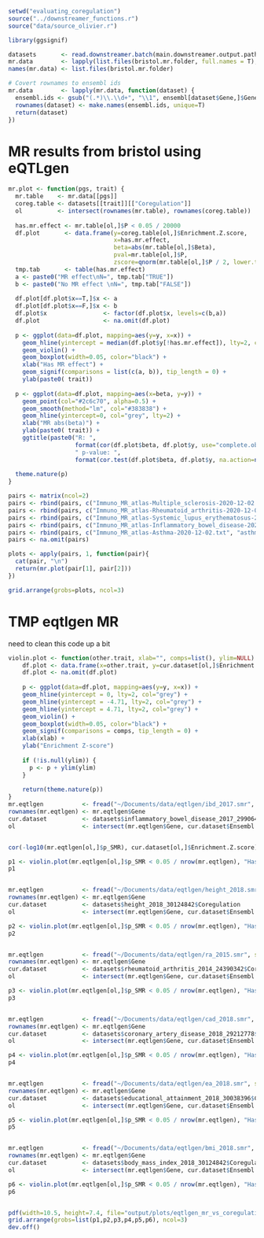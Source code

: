```r
setwd("evaluating_coregulation")
source("../downstreamer_functions.r")
source("data/source_olivier.r")

library(ggsignif)

datasets       <- read.downstreamer.batch(main.downstreamer.output.path, USE.CACHE = F, potential_traits = "Coregulation")
mr.data        <- lapply(list.files(bristol.mr.folder, full.names = T), function(path){fread(path, data.table = F)})
names(mr.data) <- list.files(bristol.mr.folder)

# Covert rownames to ensembl ids
mr.data        <- lapply(mr.data, function(dataset) {
  ensembl.ids <- gsub("(.*)\\.\\d+", "\\1", ensembl[dataset$Gene,]$Gene.stable.ID.version)
  rownames(dataset) <- make.names(ensembl.ids, unique=T)
  return(dataset)
})

```

# MR results from bristol using eQTLgen
```r
mr.plot <- function(pgs, trait) {
  mr.table    <- mr.data[[pgs]]
  coreg.table <- datasets[[trait]][["Coregulation"]]
  ol          <- intersect(rownames(mr.table), rownames(coreg.table))
  
  has.mr.effect <- mr.table[ol,]$P < 0.05 / 20000
  df.plot       <- data.frame(y=coreg.table[ol,]$Enrichment.Z.score,
                              x=has.mr.effect,
                              beta=abs(mr.table[ol,]$Beta),
                              pval=mr.table[ol,]$P,
                              zscore=qnorm(mr.table[ol,]$P / 2, lower.tail = F))
  tmp.tab       <- table(has.mr.effect)
  a <- paste0("MR effect\nN=", tmp.tab["TRUE"])
  b <- paste0("No MR effect \nN=", tmp.tab["FALSE"])
  
  df.plot[df.plot$x==T,]$x <- a
  df.plot[df.plot$x==F,]$x <- b
  df.plot$x                <- factor(df.plot$x, levels=c(b,a))
  df.plot                  <- na.omit(df.plot)
  
  p <- ggplot(data=df.plot, mapping=aes(y=y, x=x)) +
    geom_hline(yintercept = median(df.plot$y[!has.mr.effect]), lty=2, col="grey") +
    geom_violin() +
    geom_boxplot(width=0.05, color="black") +
    xlab("Has MR effect") +
    geom_signif(comparisons = list(c(a, b)), tip_length = 0) + 
    ylab(paste0( trait))
  
  p <- ggplot(data=df.plot, mapping=aes(x=beta, y=y)) + 
    geom_point(col="#2c6c70", alpha=0.5) + 
    geom_smooth(method="lm", col="#383838") +
    geom_hline(yintercept=0, col="grey", lty=2) +
    xlab("MR abs(beta)") +
    ylab(paste0( trait)) +
    ggtitle(paste0("R: ",
                   format(cor(df.plot$beta, df.plot$y, use="complete.obs"), digits=2),
                   " p-value: ",
                   format(cor.test(df.plot$beta, df.plot$y, na.action=na.omit())$p.value, digits=2, scientific=T)))
  
  theme.nature(p)
}

pairs <- matrix(ncol=2)
pairs <- rbind(pairs, c("Immuno_MR_atlas-Multiple_sclerosis-2020-12-02.txt", "multiple_sclerosis_patsopoulos_harm_jan"))
pairs <- rbind(pairs, c("Immuno_MR_atlas-Rheumatoid_arthritis-2020-12-02.txt", "rheumatoid_arthritis_2014_24390342"))
pairs <- rbind(pairs, c("Immuno_MR_atlas-Systemic_lupus_erythematosus-2020-12-02.txt", "systemic_lupus_erythematosus_2017_28714469"))
pairs <- rbind(pairs, c("Immuno_MR_atlas-Inflammatory_bowel_disease-2020-12-02.txt", "inflammatory_bowel_disease_2017_29906448"))
pairs <- rbind(pairs, c("Immuno_MR_atlas-Asthma-2020-12-02.txt", "asthma_2020_32296059"))
pairs <- na.omit(pairs)

plots <- apply(pairs, 1, function(pair){
  cat(pair, "\n")
  return(mr.plot(pair[1], pair[2]))
})

grid.arrange(grobs=plots, ncol=3)
```


# TMP eqtlgen MR
need to clean this code up a bit
```r
violin.plot <- function(other.trait, xlab="", comps=list(), ylim=NULL) {
    df.plot <- data.frame(x=other.trait, y=cur.dataset[ol,]$Enrichment.Z.score)
    df.plot <- na.omit(df.plot)
    
    p <- ggplot(data=df.plot, mapping=aes(y=y, x=x)) +
    geom_hline(yintercept = 0, lty=2, col="grey") +
    geom_hline(yintercept = -4.71, lty=2, col="grey") +
    geom_hline(yintercept = 4.71, lty=2, col="grey") +
    geom_violin() +
    geom_boxplot(width=0.05, color="black") +
    geom_signif(comparisons = comps, tip_length = 0) + 
    xlab(xlab) +
    ylab("Enrichment Z-score")
    
    if (!is.null(ylim)) {
      p <- p + ylim(ylim)
    }
    
    return(theme.nature(p))
}
mr.eqtlgen           <- fread("~/Documents/data/eqtlgen/ibd_2017.smr", stringsAsFactors = F, data.table = F)
rownames(mr.eqtlgen) <- mr.eqtlgen$Gene
cur.dataset          <- datasets$inflammatory_bowel_disease_2017_29906448$Coregulation
ol                   <- intersect(mr.eqtlgen$Gene, cur.dataset$Ensembl.Gene.ID)


cor(-log10(mr.eqtlgen[ol,]$p_SMR), cur.dataset[ol,]$Enrichment.Z.score)

p1 <- violin.plot(mr.eqtlgen[ol,]$p_SMR < 0.05 / nrow(mr.eqtlgen), "Has MR effect" , comps=list(c("FALSE", "TRUE"))) + ggtitle("ibd")
p1


mr.eqtlgen           <- fread("~/Documents/data/eqtlgen/height_2018.smr", stringsAsFactors = F, data.table = F)
rownames(mr.eqtlgen) <- mr.eqtlgen$Gene
cur.dataset          <- datasets$height_2018_30124842$Coregulation
ol                   <- intersect(mr.eqtlgen$Gene, cur.dataset$Ensembl.Gene.ID)

p2 <- violin.plot(mr.eqtlgen[ol,]$p_SMR < 0.05 / nrow(mr.eqtlgen), "Has MR effect" , comps=list(c("FALSE", "TRUE"))) + ggtitle("height")
p2


mr.eqtlgen           <- fread("~/Documents/data/eqtlgen/ra_2015.smr", stringsAsFactors = F, data.table = F)
rownames(mr.eqtlgen) <- mr.eqtlgen$Gene
cur.dataset          <- datasets$rheumatoid_arthritis_2014_24390342$Coregulation
ol                   <- intersect(mr.eqtlgen$Gene, cur.dataset$Ensembl.Gene.ID)

p3 <- violin.plot(mr.eqtlgen[ol,]$p_SMR < 0.05 / nrow(mr.eqtlgen), "Has MR effect" , comps=list(c("FALSE", "TRUE")))+ ggtitle("RA")
p3


mr.eqtlgen           <- fread("~/Documents/data/eqtlgen/cad_2018.smr", stringsAsFactors = F, data.table = F)
rownames(mr.eqtlgen) <- mr.eqtlgen$Gene
cur.dataset          <- datasets$coronary_artery_disease_2018_29212778$Coregulation
ol                   <- intersect(mr.eqtlgen$Gene, cur.dataset$Ensembl.Gene.ID)

p4 <- violin.plot(mr.eqtlgen[ol,]$p_SMR < 0.05 / nrow(mr.eqtlgen), "Has MR effect" , comps=list(c("FALSE", "TRUE")))+ ggtitle("CaD")
p4


mr.eqtlgen           <- fread("~/Documents/data/eqtlgen/ea_2018.smr", stringsAsFactors = F, data.table = F)
rownames(mr.eqtlgen) <- mr.eqtlgen$Gene
cur.dataset          <- datasets$educational_attainment_2018_30038396$Coregulation
ol                   <- intersect(mr.eqtlgen$Gene, cur.dataset$Ensembl.Gene.ID)

p5 <- violin.plot(mr.eqtlgen[ol,]$p_SMR < 0.05 / nrow(mr.eqtlgen), "Has MR effect" , comps=list(c("FALSE", "TRUE")))+ ggtitle("EduAtt")
p5


mr.eqtlgen           <- fread("~/Documents/data/eqtlgen/bmi_2018.smr", stringsAsFactors = F, data.table = F)
rownames(mr.eqtlgen) <- mr.eqtlgen$Gene
cur.dataset          <- datasets$body_mass_index_2018_30124842$Coregulation
ol                   <- intersect(mr.eqtlgen$Gene, cur.dataset$Ensembl.Gene.ID)

p6 <- violin.plot(mr.eqtlgen[ol,]$p_SMR < 0.05 / nrow(mr.eqtlgen), "Has MR effect" , comps=list(c("FALSE", "TRUE")))+ ggtitle("BMI")
p6


pdf(width=10.5, height=7.4, file="output/plots/eqtlgen_mr_vs_coregulation.pdf")
grid.arrange(grobs=list(p1,p2,p3,p4,p5,p6), ncol=3)
dev.off()
```
